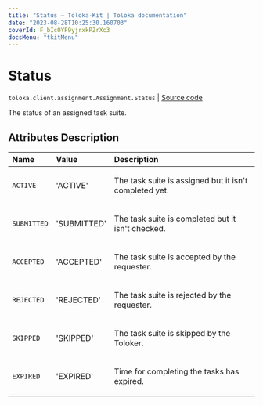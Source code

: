 ```yaml
---
title: "Status — Toloka-Kit | Toloka documentation"
date: "2023-08-28T10:25:30.160703"
coverId: F_bIcOYF9yjrxkPZrXc3
docsMenu: "tkitMenu"
---
```


# Status

`toloka.client.assignment.Assignment.Status` | [Source code](https://github.com/Toloka/toloka-kit/blob/v1.2.1/src/client/assignment.py#L66)

The status of an assigned task suite.

## Attributes Description

| Name | Value | Description |
| :------| :-----------| :----------| 
`ACTIVE`|'ACTIVE'|<p>The task suite is assigned but it isn't completed yet.</p>
`SUBMITTED`|'SUBMITTED'|<p>The task suite is completed but it isn't checked.</p>
`ACCEPTED`|'ACCEPTED'|<p>The task suite is accepted by the requester.</p>
`REJECTED`|'REJECTED'|<p>The task suite is rejected by the requester.</p>
`SKIPPED`|'SKIPPED'|<p>The task suite is skipped by the Toloker.</p>
`EXPIRED`|'EXPIRED'|<p>Time for completing the tasks has expired.</p>